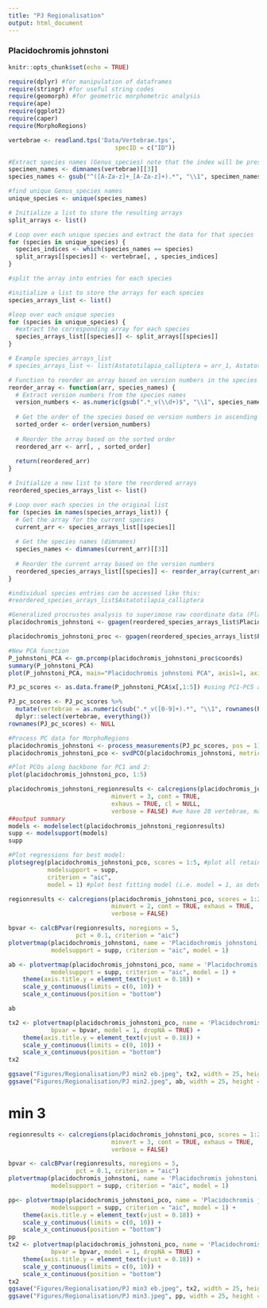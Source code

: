 ---
title: "PJ Regionalisation"
output: html_document
---

### Placidochromis johnstoni

```{r setup, include=FALSE}
knitr::opts_chunk$set(echo = TRUE)
```

```{r Libraries}
require(dplyr) #for manipulation of dataframes
require(stringr) #for useful string codes
require(geomorph) #for geometric morphometric analysis
require(ape)
require(ggplot2)
require(caper)
require(MorphoRegions)
```

```{r}
vertebrae <- readland.tps('Data/Vertebrae.tps',
                              specID = c("ID"))
```

```{r Split into Multiple Species}

#Extract species names (Genus_species) note that the index will be preserved for splitting the array
specimen_names <- dimnames(vertebrae)[[3]]
species_names <- gsub("^([A-Za-z]+_[A-Za-z]+).*", "\\1", specimen_names)

#find unique Genus_species names
unique_species <- unique(species_names)

# Initialize a list to store the resulting arrays
split_arrays <- list()

# Loop over each unique species and extract the data for that species
for (species in unique_species) {
  species_indices <- which(species_names == species)
  split_arrays[[species]] <- vertebrae[, , species_indices]
}

#split the array into entries for each species

#initialize a list to store the arrays for each species
species_arrays_list <- list()

#loop over each unique species
for (species in unique_species) {
  #extract the corresponding array for each species
  species_arrays_list[[species]] <- split_arrays[[species]]
}

# Example species_arrays_list
# species_arrays_list <- list(Astatotilapia_calliptera = arr_1, Astatotilapia_another_species = arr_2, ...)

# Function to reorder an array based on version numbers in the species names
reorder_array <- function(arr, species_names) {
  # Extract version numbers from the species names
  version_numbers <- as.numeric(gsub(".*_v(\\d+)$", "\\1", species_names))
  
  # Get the order of the species based on version numbers in ascending order
  sorted_order <- order(version_numbers)
  
  # Reorder the array based on the sorted order
  reordered_arr <- arr[, , sorted_order]
  
  return(reordered_arr)
}

# Initialize a new list to store the reordered arrays
reordered_species_arrays_list <- list()

# Loop over each species in the original list
for (species in names(species_arrays_list)) {
  # Get the array for the current species
  current_arr <- species_arrays_list[[species]]
  
  # Get the species names (dimnames)
  species_names <- dimnames(current_arr)[[3]]
  
  # Reorder the current array based on the version numbers
  reordered_species_arrays_list[[species]] <- reorder_array(current_arr, species_names)
}

#individual species entries can be accessed like this:
#reordered_species_arrays_list$Astatotilapia_calliptera
```



```{r}
#Generalized procrustes analysis to superimose raw coordinate data (Placidochromis johnstoni)
placidochromis_johnstoni <- gpagen(reordered_species_arrays_list$Placidochromis_johnstoni, Proj=TRUE, ProcD=TRUE, curves=NULL, surfaces=NULL)

placidochromis_johnstoni_proc <- gpagen(reordered_species_arrays_list$Placidochromis_johnstoni, Proj=TRUE, ProcD=TRUE, curves=NULL, surfaces=NULL)

#New PCA function
P_johnstoni_PCA <- gm.prcomp(placidochromis_johnstoni_proc$coords)
summary(P_johnstoni_PCA)
plot(P_johnstoni_PCA, main="Placidochromis johnstoni PCA", axis1=1, axis2=2, type="b", pch=19)


```

```{r Prepare PCA Data for MorphoRegion (Placidochromis johnstoni}

PJ_pc_scores <- as.data.frame(P_johnstoni_PCA$x[,1:5]) #using PC1-PC5 as collectively explains 95.5% of variation, rest is probably noise

PJ_pc_scores <- PJ_pc_scores %>%
  mutate(vertebrae = as.numeric(sub(".*_v([0-9]+).*", "\\1", rownames(PJ_pc_scores)))) %>%
  dplyr::select(vertebrae, everything())
rownames(PJ_pc_scores) <- NULL
```

```{r Preparing Data for MorphoRegion (Placidochromis johnstoni}
#Process PC data for MorphoRegions
placidochromis_johnstoni <- process_measurements(PJ_pc_scores, pos = 1)
placidochromis_johnstoni_pco <- svdPCO(placidochromis_johnstoni, metric = 'Manhattan')

#Plot PCOs along backbone for PC1 and 2:
plot(placidochromis_johnstoni_pco, 1:5)
```

```{r Testing Number of Regions in Vertebral Column (Placidochromis johnstoni}

placidochromis_johnstoni_regionresults <- calcregions(placidochromis_johnstoni_pco, scores = PCOs, noregions = 10,
                             minvert = 3, cont = TRUE, 
                             exhaus = TRUE, cl = NULL,
                             verbose = FALSE) #we have 28 vertebrae, max number of regions is 8 (assuming 3 vertebrae per/region)
##output summary
models <- modelselect(placidochromis_johnstoni_regionresults)
supp <- modelsupport(models)
supp
```

```{r Plotting PCOs and Best Fitting Model (Placidochromis johnstoni}
#Plot regressions for best model:
plotsegreg(placidochromis_johnstoni_pco, scores = 1:5, #plot all retained PCOs
           modelsupport = supp,
           criterion = "aic",
           model = 1) #plot best fitting model (i.e. model = 1, as determined by the BIC value)
```

```{r, min 3 regions, generating erro bar plot for min 2 and 3 regions}
regionresults <- calcregions(placidochromis_johnstoni_pco, scores = 1:28, noregions = 5, 
                             minvert = 2, cont = TRUE, exhaus = TRUE,
                             verbose = FALSE)

bpvar <- calcBPvar(regionresults, noregions = 5,
                   pct = 0.1, criterion = "aic")
plotvertmap(placidochromis_johnstoni, name = 'Placidochromis johnstoni',
            modelsupport = supp, criterion = "aic", model = 1)

ab <- plotvertmap(placidochromis_johnstoni_pco, name = 'Placidochromis johnstoni',
            modelsupport = supp, criterion = "aic", model = 1) +
    theme(axis.title.y = element_text(vjust = 0.18)) +
    scale_y_continuous(limits = c(0, 10)) +
    scale_x_continuous(position = "bottom")

ab

tx2 <- plotvertmap(placidochromis_johnstoni_pco, name = 'Placidochromis johnstoni',
            bpvar = bpvar, model = 1, dropNA = TRUE) +
    theme(axis.title.y = element_text(vjust = 0.18)) +
    scale_y_continuous(limits = c(0, 10)) +
    scale_x_continuous(position = "bottom")
tx2

ggsave("Figures/Regionalisation/PJ min2 eb.jpeg", tx2, width = 25, height = 15, units = "cm")
ggsave("Figures/Regionalisation/PJ min2.jpeg", ab, width = 25, height = 15, units = "cm")
```


# min 3 


```{r}
regionresults <- calcregions(placidochromis_johnstoni_pco, scores = 1:28, noregions = 5, 
                             minvert = 3, cont = TRUE, exhaus = TRUE,
                             verbose = FALSE)

bpvar <- calcBPvar(regionresults, noregions = 5,
                   pct = 0.1, criterion = "aic")
plotvertmap(placidochromis_johnstoni, name = 'Placidochromis johnstoni',
            modelsupport = supp, criterion = "aic", model = 1)

pp<- plotvertmap(placidochromis_johnstoni_pco, name = 'Placidochromis johnstoni',
            modelsupport = supp, criterion = "aic", model = 1) +
    theme(axis.title.y = element_text(vjust = 0.18)) +
    scale_y_continuous(limits = c(0, 10)) +
    scale_x_continuous(position = "bottom")
pp
tx2 <- plotvertmap(placidochromis_johnstoni_pco, name = 'Placidochromis johnstoni',
            bpvar = bpvar, model = 1, dropNA = TRUE) +
    theme(axis.title.y = element_text(vjust = 0.18)) +
    scale_y_continuous(limits = c(0, 10)) +
    scale_x_continuous(position = "bottom")
tx2
ggsave("Figures/Regionalisation/PJ min3 eb.jpeg", tx2, width = 25, height = 15, units = "cm")
ggsave("Figures/Regionalisation/PJ min3.jpeg", pp, width = 25, height = 15, units = "cm")
```

